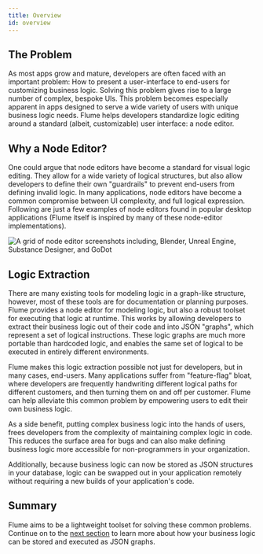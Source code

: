 ```yaml
---
title: Overview
id: overview
---
```


## The Problem

As most apps grow and mature, developers are often faced with an important problem: How to present a user-interface to end-users for customizing business logic. Solving this problem gives rise to a large number of complex, bespoke UIs. This problem becomes especially apparent in apps designed to serve a wide variety of users with unique business logic needs. Flume helps developers standardize logic editing around a standard (albeit, customizable) user interface: a node editor.

## Why a Node Editor?

One could argue that node editors have become a standard for visual logic editing. They allow for a wide variety of logical structures, but also allow developers to define their own "guardrails" to prevent end-users from defining invalid logic. In many applications, node editors have become a common compromise between UI complexity, and full logical expression. Following are just a few examples of node editors found in popular desktop applications (Flume itself is inspired by many of these node-editor implementations).

![A grid of node editor screenshots including, Blender, Unreal Engine, Substance Designer, and GoDot](/img/example_editors.png)

## Logic Extraction

There are many existing tools for modeling logic in a graph-like structure, however, most of these tools are for documentation or planning purposes. Flume provides a node editor for modeling logic, but also a robust toolset for executing that logic at runtime. This works by allowing developers to extract their business logic out of their code and into JSON "graphs", which represent a set of logical instructions. These logic graphs are much more portable than hardcoded logic, and enables the same set of logical to be executed in entirely different environments.

Flume makes this logic extraction possible not just for developers, but in many cases, end-users. Many applications suffer from "feature-flag" bloat, where developers are frequently handwriting different logical paths for different customers, and then turning them on and off per customer. Flume can help alleviate this common problem by empowering users to edit their own business logic.

As a side benefit, putting complex business logic into the hands of users, frees developers from the complexity of maintaining complex logic in code. This reduces the surface area for bugs and can also make defining business logic more accessible for non-programmers in your organization.

Additionally, because business logic can now be stored as JSON structures in your database, logic can be swapped out in your application remotely without requiring a new builds of your application's code.

## Summary

Flume aims to be a lightweight toolset for solving these common problems. Continue on to the [next section](/docs/anatomy) to learn more about how your business logic can be stored and executed as JSON graphs.

